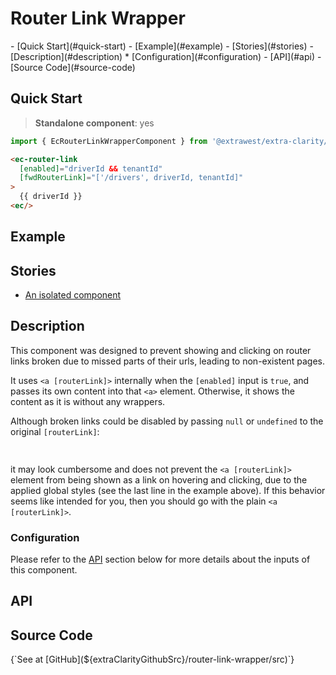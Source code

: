 


<style>
  { docsStylePatch }
</style>

<Meta
  of={Stories}
  name="Overview"
/>

# Router Link Wrapper

<div className="table-of-contents">
  - [Quick Start](#quick-start)
  - [Example](#example)
  - [Stories](#stories)
  - [Description](#description)
    * [Configuration](#configuration)
  - [API](#api)
  - [Source Code](#source-code)
</div>

## Quick Start

> **Standalone component**: yes

```typescript
import { EcRouterLinkWrapperComponent } from '@extrawest/extra-clarity/router-link-wrapper';
```
```html
<ec-router-link
  [enabled]="driverId && tenantId"
  [fwdRouterLink]="['/drivers', driverId, tenantId]"
>
  {{ driverId }}
<ec/>
```

## Example

<Canvas of={Stories.DocsExampleStory} />

## Stories

* [An isolated component](/story/components-router-link-wrapper--wrapper-itself-story)

## Description

This component was designed to prevent showing and clicking on router links broken due to missed parts of their urls,
leading to non-existent pages.

It uses `<a [routerLink]>` internally when the `[enabled]` input is `true`, and passes its own content into that `<a>`
element. Otherwise, it shows the content as it is without any wrappers.

Although broken links could be disabled by passing `null` or `undefined` to the original `[routerLink]`:
```html
<a [routerLink]="driverId && tenantId ? ['/drivers', driverId, tenantId] : null">
```
it may look cumbersome and does not prevent the `<a [routerLink]>` element from being shown as a link on hovering and
clicking, due to the applied global styles (see the last line in the example above).
If this behavior seems like intended for you, then you should go with the plain `<a [routerLink]>`.

### Configuration

Please refer to the [API](#api) section below for more details about the inputs of this component.

## API

<ArgTypes sort="requiredFirst" />

## Source Code

<Markdown>
  {`See at [GitHub](${extraClarityGithubSrc}/router-link-wrapper/src)`}
</Markdown>
